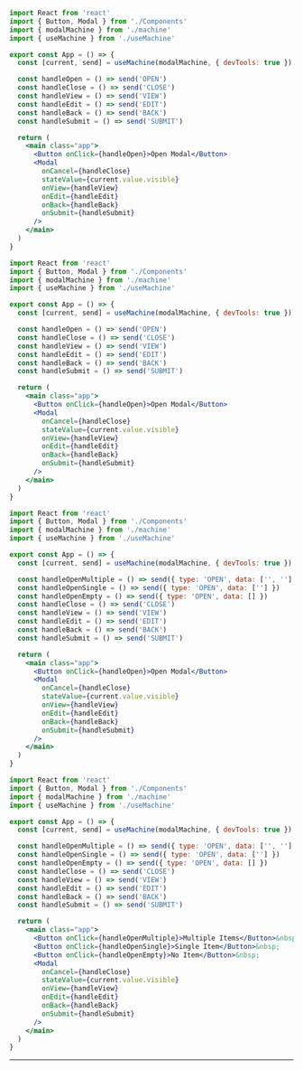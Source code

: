 
<CodeSurferLayout>

```jsx title="Utilize Guards" subtitle="by sending event payload"
import React from 'react'
import { Button, Modal } from './Components'
import { modalMachine } from './machine'
import { useMachine } from './useMachine'

export const App = () => {
  const [current, send] = useMachine(modalMachine, { devTools: true })

  const handleOpen = () => send('OPEN')
  const handleClose = () => send('CLOSE')
  const handleView = () => send('VIEW')
  const handleEdit = () => send('EDIT')
  const handleBack = () => send('BACK')
  const handleSubmit = () => send('SUBMIT')

  return (
    <main class="app">
      <Button onClick={handleOpen}>Open Modal</Button>
      <Modal
        onCancel={handleClose}
        stateValue={current.value.visible}
        onView={handleView}
        onEdit={handleEdit}
        onBack={handleBack}
        onSubmit={handleSubmit}
      />
    </main>
  )
}
```

```jsx 9 title="Utilize Guards" subtitle="Refactor event handlers to send payload"
import React from 'react'
import { Button, Modal } from './Components'
import { modalMachine } from './machine'
import { useMachine } from './useMachine'

export const App = () => {
  const [current, send] = useMachine(modalMachine, { devTools: true })

  const handleOpen = () => send('OPEN')
  const handleClose = () => send('CLOSE')
  const handleView = () => send('VIEW')
  const handleEdit = () => send('EDIT')
  const handleBack = () => send('BACK')
  const handleSubmit = () => send('SUBMIT')

  return (
    <main class="app">
      <Button onClick={handleOpen}>Open Modal</Button>
      <Modal
        onCancel={handleClose}
        stateValue={current.value.visible}
        onView={handleView}
        onEdit={handleEdit}
        onBack={handleBack}
        onSubmit={handleSubmit}
      />
    </main>
  )
}
```

```jsx 9:11 title="Utilize Guards" subtitle="Refactor event handlers to send payload"
import React from 'react'
import { Button, Modal } from './Components'
import { modalMachine } from './machine'
import { useMachine } from './useMachine'

export const App = () => {
  const [current, send] = useMachine(modalMachine, { devTools: true })

  const handleOpenMultiple = () => send({ type: 'OPEN', data: ['', ''] })
  const handleOpenSingle = () => send({ type: 'OPEN', data: [''] })
  const handleOpenEmpty = () => send({ type: 'OPEN', data: [] })
  const handleClose = () => send('CLOSE')
  const handleView = () => send('VIEW')
  const handleEdit = () => send('EDIT')
  const handleBack = () => send('BACK')
  const handleSubmit = () => send('SUBMIT')

  return (
    <main class="app">
      <Button onClick={handleOpen}>Open Modal</Button>
      <Modal
        onCancel={handleClose}
        stateValue={current.value.visible}
        onView={handleView}
        onEdit={handleEdit}
        onBack={handleBack}
        onSubmit={handleSubmit}
      />
    </main>
  )
}
```

```jsx 20:22 title="Utilize Guards" subtitle="Add trigger to the event handlers"
import React from 'react'
import { Button, Modal } from './Components'
import { modalMachine } from './machine'
import { useMachine } from './useMachine'

export const App = () => {
  const [current, send] = useMachine(modalMachine, { devTools: true })

  const handleOpenMultiple = () => send({ type: 'OPEN', data: ['', ''] })
  const handleOpenSingle = () => send({ type: 'OPEN', data: [''] })
  const handleOpenEmpty = () => send({ type: 'OPEN', data: [] })
  const handleClose = () => send('CLOSE')
  const handleView = () => send('VIEW')
  const handleEdit = () => send('EDIT')
  const handleBack = () => send('BACK')
  const handleSubmit = () => send('SUBMIT')

  return (
    <main class="app">
      <Button onClick={handleOpenMultiple}>Multiple Items</Button>&nbsp;
      <Button onClick={handleOpenSingle}>Single Item</Button>&nbsp;
      <Button onClick={handleOpenEmpty}>No Item</Button>&nbsp;
      <Modal
        onCancel={handleClose}
        stateValue={current.value.visible}
        onView={handleView}
        onEdit={handleEdit}
        onBack={handleBack}
        onSubmit={handleSubmit}
      />
    </main>
  )
}
```

</CodeSurferLayout>

---

<App />
